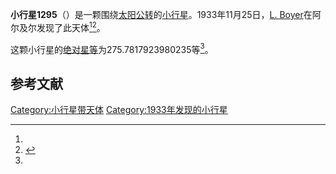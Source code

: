 {{Infobox planet
| bgcolour = #FFFFC0
| name = 1295 Deflotte
| symbol = 
| image = 
| caption = 
| discovery = yes
| discovery_ref = 
| discoverer = [[L._Boyer|L. Boyer]]
| discovery_site = [[阿尔及尔|阿尔及尔]] 
| discovered = 1933年11月25日
| designations = yes
| mp_name = 
| named_after = 
| alt_names = 1933 WD/ 1932 RE / 1938 QF / 1939 VN / 1941 CE / 1947 CA / 1951 TV / 1963 TU
| mp_category = [[外小行星带|外小行星带]]
| orbit_ref = <ref name="a">[http://ssd.jpl.nasa.gov/sbdb.cgi?sstr=1295 1295 Deflotte] {{Wayback|url=http://ssd.jpl.nasa.gov/sbdb.cgi?sstr=1295 |date=20210811104540 }}，小行星數據庫瀏覽器（JPL Small-Body Database Browser）－[[美国国家航空航天局|美国国家航空航天局]]喷气推进实验室</ref>
| epoch = 2456400.5 (2013年4月18日更新)
| aphelion = {{convert|3.791571606204638|AU|km|3|abbr=on|lk=out}}
| perihelion = {{convert|2.99416855981556|AU|km|3|abbr=on}}
| semimajor = {{convert|3.392870083010099|AU|km|3|abbr=on}}
| eccentricity = 0.11751158
| period = 2282.702279 [[日|日]]<br />6.25[[儒略年|儒略年]]
| avg_speed = 
| inclination = 2.876128677303796
| asc_node = 185.1301838210818
| mean_anomaly = 
| arg_peri = 275.7817923980235
| satellites = 
| physical_characteristics = yes
| dimensions = 
| mass = 
| density = 
| surface_grav = 
| escape_velocity = 
| sidereal_day = 
| axial_tilt = 
| pole_ecliptic_lat = 
| pole_ecliptic_lon = 
| albedo = 
| temperatures= 
| temp_name1 = 
| mean_temp_1 = 
| max_temp_1 = 
| temp_name2 = 
| max_temp_2 = 
| spectral_type = 
| abs_magnitude = 275.7817923980235
}}

'''小行星1295'''（{{lang-en|1295 Deflotte}}）是一颗围绕[[太阳|太阳]][[公转|公转]]的[[小行星|小行星]]。1933年11月25日，[[L._Boyer|L. Boyer]]在阿尔及尔发现了此天体<ref name="a" /><ref>{{cite news|title=小行星列表|url=http://cfa-www.harvard.edu/iau/lists/NumberedMPs.txt|accessdate=2013-07-08|newspaper=哈佛大学|archive-date=2008-05-17|archive-url=https://web.archive.org/web/20080517010638/http://cfa-www.harvard.edu/iau/lists/NumberedMPs.txt|dead-url=no}}</ref>。

这颗小行星的[[绝对星等|绝对星等]]为275.7817923980235等<ref name="a" />。

==参考文献==
{{reflist}}
{{Minor Planet Number|[[小行星1294|小行星1294]]|[[小行星1296|小行星1296]]}}

{{小天体}}

[[Category:小行星带天体|Category:小行星带天体]]
[[Category:1933年发现的小行星|Category:1933年发现的小行星]]

{{asteroid-stub}}
